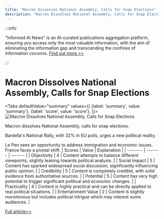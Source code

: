 ```yaml
---
title: "Macron Dissolves National Assembly, Calls for Snap Elections"
description: "Macron Dissolves National Assembly, Calls for Snap Elections"
---
```



:::info

"Informed AI News" is an AI-curated publications aggregation platform, ensuring you access only the most valuable information, with the aim of eliminating the information gap and transcending the confines of information cocoons.  [Find out more >>](/docs/guides)

:::

# Macron Dissolves National Assembly, Calls for Snap Elections


<Tabs
	defaultValue="summary"
	values={[
	{label: 'summary', value: 'summary'},
	{label: 'score', value: 'score'},
]}>
<TabItem value="summary">
<img
  src="https://image.informedainews.com/2024/06/Pol-hXT-1717983314-0.jpg"
  alt="Macron Dissolves National Assembly, Calls for Snap Elections"
/>



Macron dissolves National Assembly, calls for snap elections. 

Bardella's National Rally, with 32% in EU polls, urges a new political reality. 

Le Pen sees an opportunity to address immigration and economic issues. France faces a pivotal shift.
</TabItem>
<TabItem value="score">
	| Scores     | Value   | Explanation |
	| -------- | ------- | ------- |
	| Objectivity  | 4    | Content attempts to balance different viewpoints, slightly leaning towards political analysis.    |
	| Social Impact | 5     | Content has sparked widespread social discussion, significantly influencing public opinion.    |
	| Credibility    | 5    | Content is completely credible, with solid evidence from authoritative sources.    |
	| Potential    | 5    | Content has very high potential to trigger significant political and economic changes.    |
	| Practicality    | 4    | Content is highly practical and can be directly applied to real political situations.    |
	| Entertainment Value    | 2    | Content is slightly monotonous but includes political intrigue which may interest some audiences.    |
</TabItem>
</Tabs>

[Full article>>](https://sputniknews.com/20240609/macron-announces-dissolution-of-frances-national-assembly-holding-of-snap-elections-1118886616.html)
